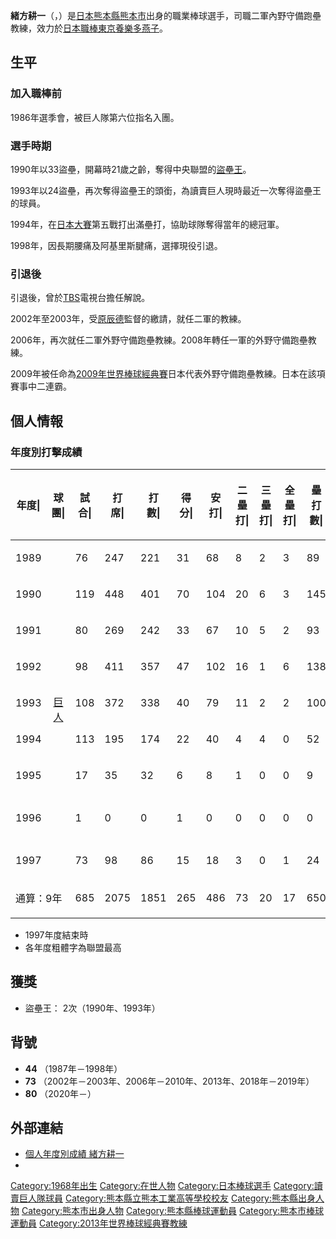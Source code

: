 {{Infobox NPB player|
|name=緒方耕一|
|image=|
|width=300|
|position=二軍內野守備跑壘教練|
|team=東京養樂多燕子|
|number=80|
|bats=左右開弓|
|throws=右|
|birthdate={{birth_date_and_age|1968|9|2|mf=y}}|
|birthplace={{JPN}}[[熊本縣|熊本縣]][[熊本市|熊本市]]|
|debutdate=5月13日
|debutyear=1989年
|debutteam=讀賣巨人
|statyear=1997年球季
|stat1label=打擊率
|stat1value=0.263
|stat2label=全壘打
|stat2value=17
|stat3label=打點
|stat3value=130
|stat4label=盜壘
|stat4value=96
|teams=<nowiki></nowiki>
*[[讀賣巨人|讀賣巨人]](1987年－1998年)
'''教練時期'''
*[[讀賣巨人|讀賣巨人]]二軍外野守備跑壘教練（2002年－2003年、2006年－2007年）
*[[讀賣巨人|讀賣巨人]]一軍外野守備跑壘教練（2008年－2010年）
*[[北海道日本火腿鬥士|北海道日本火腿鬥士]]一軍首席教練（2018年）
*[[北海道日本火腿鬥士|北海道日本火腿鬥士]]一軍首席守備兼内野守備跑壘教練（2019年）
*[[東京養樂多燕子|東京養樂多燕子]]二軍外野守備跑壘教練（2020年）
*[[東京養樂多燕子|東京養樂多燕子]]二軍內野守備跑壘教練（2021年－）
}} 

'''緒方耕一'''（{{jpn|j=緒方 耕一|hg=おがた こういち|rm=Ogata Koichi}}，{{bd|1968年9月2日||catIdx=Ogata, Koichi}}）是[[日本|日本]][[熊本縣|熊本縣]][[熊本市|熊本市]]出身的職業棒球選手，司職二軍內野守備跑壘教練，效力於[[日本職棒|日本職棒]][[東京養樂多燕子|東京養樂多燕子]]。

==生平==

===加入職棒前===
1986年選季會，被巨人隊第六位指名入團。

===選手時期===
1990年以33盜壘，開幕時21歲之齡，奪得中央聯盟的[[盜壘王|盜壘王]]。

1993年以24盜壘，再次奪得盜壘王的頭銜，為讀賣巨人現時最近一次奪得盜壘王的球員。

1994年，在[[日本大賽|日本大賽]]第五戰打出滿壘打，協助球隊奪得當年的總冠軍。

1998年，因長期腰痛及阿基里斯腱痛，選擇現役引退。

===引退後===
引退後，曾於[[TBS|TBS]]電視台擔任解說。

2002年至2003年，受[[原辰德|原辰德]]監督的繳請，就任二軍的教練。

2006年，再次就任二軍外野守備跑壘教練。2008年轉任一軍的外野守備跑壘教練。

2009年被任命為[[2009年世界棒球經典賽|2009年世界棒球經典賽]]日本代表外野守備跑壘教練。日本在該項賽事中二連霸。

== 個人情報 ==
=== 年度別打擊成績 ===
{| class="wikitable" style="text-align:right; font-size:small"
|-bgcolor="#efefef"
!年度|!!球團|!!試合|!!打<br>席|!!打<br>數|!!得分|!!安打|!!二<br>壘<br>打|!!三<br>壘<br>打|!!全<br>壘<br>打|!!壘<br>打<br>數|!!打點|!!盜壘|!!盜<br>壘<br>刺|!!觸擊|!!犧<br>牲<br>打|!!保送|!!敬遠|!!觸身|!!三振|!!雙殺|!!打<br>擊<br>率|!!上<br>壘<br>率|!!長<br>打<br>率|!!OPS
|-
|style="text-align: center;"|1989
|rowspan="9" style="text-align: center;"|[[讀賣巨人|巨人]]
|76||247||221||31||68||8||2||3||89||22||13||6||12||1||12||0||1||30||1||.308||.345||.403||.748
|-
|style="text-align:center;"|1990
|119||448||401||70||104||20||6||3||145||27||'''33'''||12||12||2||28||2||4||72||2||.259||.313||.362||.675
|-
|style="text-align:center;"|1991
|80||269||242||33||67||10||5||2||93||22||4||6||3||0||23||0||1||39||0||.277||.342||.384||.726
|-
|style="text-align:center;"|1992
|98||411||357||47||102||16||1||6||138||30||7||9||6||0||46||1||2||42||7||.286||.370||.387||.757
|-
|style="text-align:center;"|1993
|108||372||338||40||79||11||2||2||100||17||'''24'''||5||8||1||25||0||0||44||3||.234||.286||.296||.582
|-
|style="text-align:center;"|1994
|113||195||174||22||40||4||4||0||52||7||9||2||5||2||14||3||0||26||0||.230||.284||.299||.583
|-
|style="text-align:center;"|1995
|17||35||32||6||8||1||0||0||9||1||1||0||0||0||3||0||0||5||2||.250||.314||.281||.595
|-
|style="text-align:center;"|1996
|1||0||0||1||0||0||0||0||0||0||0||0||0||0||0||0||0||0||0||----||----||----||----
|-
|style="text-align:center;"|1997
|73||98||86||15||18||3||0||1||24||4||5||1||3||0||8||0||1||10||0||.209||.284||.279||.563
|-
!colspan="2"|通算：9年
|685||2075||1851||265||486||73||20||17||650||130||96||41||49||6||159||6||9||268||15||.263||.323||.351||.674
|}
* 1997年度結束時
* 各年度粗體字為聯盟最高

==獲獎==
*盜壘王： 2次（1990年、1993年）

==背號==
* '''44''' （1987年－1998年）
* '''73''' （2002年－2003年、2006年－2010年、2013年、2018年－2019年）
* '''80''' （2020年－）

==外部連結==
* [https://npb.jp/bis/players/51853868.html 個人年度別成績 緒方耕一] {{ja icon}} 
* {{Baseballstats|brm=ogata-000koi}}

{{東京養樂多燕子球團球員名單}}
{{2013年世界棒球經典賽日本代表隊選手|state=collapsed}}
{{DEFAULTSORT:Ogata, Koichi}}
[[Category:1968年出生|Category:1968年出生]]
[[Category:在世人物|Category:在世人物]]
[[Category:日本棒球選手|Category:日本棒球選手]]
[[Category:讀賣巨人隊球員|Category:讀賣巨人隊球員]]
[[Category:熊本縣立熊本工業高等學校校友|Category:熊本縣立熊本工業高等學校校友]]
[[Category:熊本縣出身人物|Category:熊本縣出身人物]]
[[Category:熊本市出身人物|Category:熊本市出身人物]]
[[Category:熊本縣棒球運動員|Category:熊本縣棒球運動員]]
[[Category:熊本市棒球運動員|Category:熊本市棒球運動員]]
[[Category:2013年世界棒球經典賽教練|Category:2013年世界棒球經典賽教練]]
